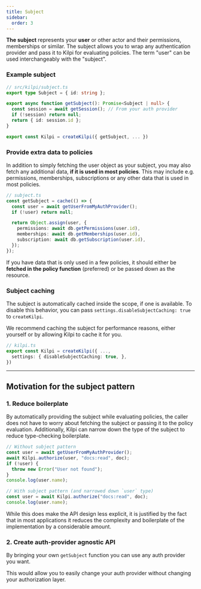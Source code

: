 ```yaml
---
title: Subject
sidebar:
  order: 3
---
```


**The subject** represents your **user** or other actor and their permissions, memberships or similar. The subject allows you to wrap any authentication provider and pass it to Kilpi for evaluating policies. The term "user" can be used interchangeably with the "subject".

### Example subject

```ts
// src/kilpi/subject.ts
export type Subject = { id: string };

export async function getSubject(): Promise<Subject | null> {
  const session = await getSession(); // From your auth provider
  if (!session) return null;
  return { id: session.id };
}

export const Kilpi = createKilpi({ getSubject, ... })
```

### Provide extra data to policies

In addition to simply fetching the user object as your subject, you may also fetch any additional data, **if it is used in most policies**. This may include e.g. permissions, memberships, subscriptions or any other data that is used in most policies.

```ts
// subject.ts
const getSubject = cache(() => {
  const user = await getUserFromMyAuthProvider();
  if (!user) return null;

  return Object.assign(user, { 
    permissions: await db.getPermissions(user.id),
    memberships: await db.getMemberships(user.id),
    subscription: await db.getSubscription(user.id),
  });
});
```

If you have data that is only used in a few policies, it should either be **fetched in the policy function** (preferred) or be passed down as the resource.

### Subject caching

The subject is automatically cached inside the scope, if one is available. To disable this behavior, you can pass `settings.disableSubjectCaching: true` to `createKilpi`.

We recommend caching the subject for performance reasons, either yourself or by allowing Kilpi to cache it for you.

```ts
// kilpi.ts
export const Kilpi = createKilpi({ ..., 
  settings: { disableSubjectCaching: true, },
})
```

---

## Motivation for the subject pattern

### 1. Reduce boilerplate

By automatically providing the subject while evaluating policies, the caller does not have to worry about fetching the subject or passing it to the policy evaluation. Additionally, Kilpi can narrow down the type of the subject to reduce type-checking boilerplate.

```ts
// Without subject pattern
const user = await getUserFromMyAuthProvider();
await Kilpi.authorize(user, "docs:read", doc);
if (!user) {
  throw new Error("User not found");
}
console.log(user.name);

// With subject pattern (and narrowed down `user` type)
const user = await Kilpi.authorize("docs:read", doc);
console.log(user.name);
```

While this does make the API design less explicit, it is justified by the fact that in most applications it reduces the complexity and boilerplate of the implementation by a considerable amount.

### 2. Create auth-provider agnostic API

By bringing your own `getSubject` function you can use any auth provider you want.

This would allow you to easily change your auth provider without changing your authorization layer.
